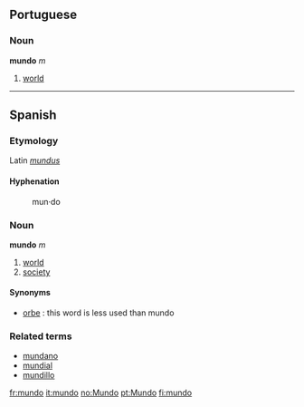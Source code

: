 ==Portuguese==
===Noun===
'''mundo''' ''m''

# [[world]]

----

==Spanish==
===Etymology===
Latin ''[[mundus]]''
====Hyphenation====
:mun&middot;do

===Noun===
'''mundo''' ''m''

# [[world]]
# [[society]]

====Synonyms====
*[[orbe]] : this word is less used than mundo

===Related terms===
*[[mundano]]
*[[mundial]]
*[[mundillo]]

[[fr:mundo]]
[[it:mundo]]
[[no:Mundo]]
[[pt:Mundo]]
[[fi:mundo]]